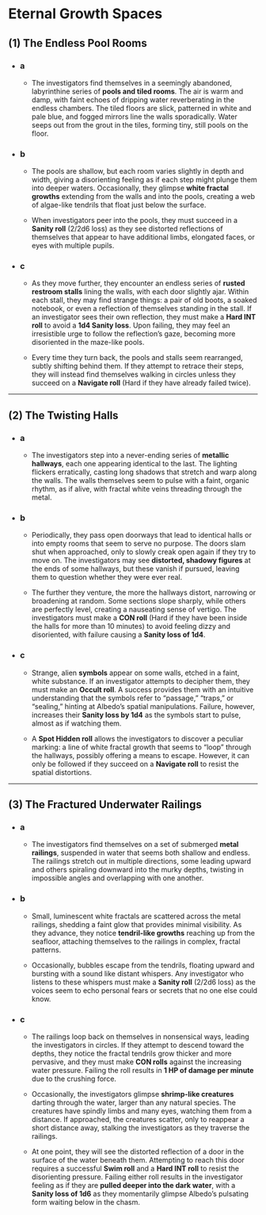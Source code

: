 # Eternal Growth Spaces

## (1) The Endless Pool Rooms

- ### a

  - The investigators find themselves in a seemingly abandoned, labyrinthine series of **pools and tiled rooms**. The air is warm and damp, with faint echoes of dripping water reverberating in the endless chambers. The tiled floors are slick, patterned in white and pale blue, and fogged mirrors line the walls sporadically. Water seeps out from the grout in the tiles, forming tiny, still pools on the floor.

- ### b

  - The pools are shallow, but each room varies slightly in depth and width, giving a disorienting feeling as if each step might plunge them into deeper waters. Occasionally, they glimpse **white fractal growths** extending from the walls and into the pools, creating a web of algae-like tendrils that float just below the surface.

  - When investigators peer into the pools, they must succeed in a **Sanity roll** (2/2d6 loss) as they see distorted reflections of themselves that appear to have additional limbs, elongated faces, or eyes with multiple pupils.

- ### c

  - As they move further, they encounter an endless series of **rusted restroom stalls** lining the walls, with each door slightly ajar. Within each stall, they may find strange things: a pair of old boots, a soaked notebook, or even a reflection of themselves standing in the stall. If an investigator sees their own reflection, they must make a **Hard INT roll** to avoid a **1d4 Sanity loss**. Upon failing, they may feel an irresistible urge to follow the reflection’s gaze, becoming more disoriented in the maze-like pools.

  - Every time they turn back, the pools and stalls seem rearranged, subtly shifting behind them. If they attempt to retrace their steps, they will instead find themselves walking in circles unless they succeed on a **Navigate roll** (Hard if they have already failed twice).

---

## (2) The Twisting Halls

- ### a

  - The investigators step into a never-ending series of **metallic hallways**, each one appearing identical to the last. The lighting flickers erratically, casting long shadows that stretch and warp along the walls. The walls themselves seem to pulse with a faint, organic rhythm, as if alive, with fractal white veins threading through the metal.

- ### b

  - Periodically, they pass open doorways that lead to identical halls or into empty rooms that seem to serve no purpose. The doors slam shut when approached, only to slowly creak open again if they try to move on. The investigators may see **distorted, shadowy figures** at the ends of some hallways, but these vanish if pursued, leaving them to question whether they were ever real.

  - The further they venture, the more the hallways distort, narrowing or broadening at random. Some sections slope sharply, while others are perfectly level, creating a nauseating sense of vertigo. The investigators must make a **CON roll** (Hard if they have been inside the halls for more than 10 minutes) to avoid feeling dizzy and disoriented, with failure causing a **Sanity loss of 1d4**.

- ### c

  - Strange, alien **symbols** appear on some walls, etched in a faint, white substance. If an investigator attempts to decipher them, they must make an **Occult roll**. A success provides them with an intuitive understanding that the symbols refer to “passage,” “traps,” or “sealing,” hinting at Albedo’s spatial manipulations. Failure, however, increases their **Sanity loss by 1d4** as the symbols start to pulse, almost as if watching them.

  - A **Spot Hidden roll** allows the investigators to discover a peculiar marking: a line of white fractal growth that seems to “loop” through the hallways, possibly offering a means to escape. However, it can only be followed if they succeed on a **Navigate roll** to resist the spatial distortions.

---

## (3) The Fractured Underwater Railings

- ### a

  - The investigators find themselves on a set of submerged **metal railings**, suspended in water that seems both shallow and endless. The railings stretch out in multiple directions, some leading upward and others spiraling downward into the murky depths, twisting in impossible angles and overlapping with one another.

- ### b

  - Small, luminescent white fractals are scattered across the metal railings, shedding a faint glow that provides minimal visibility. As they advance, they notice **tendril-like growths** reaching up from the seafloor, attaching themselves to the railings in complex, fractal patterns.

  - Occasionally, bubbles escape from the tendrils, floating upward and bursting with a sound like distant whispers. Any investigator who listens to these whispers must make a **Sanity roll** (2/2d6 loss) as the voices seem to echo personal fears or secrets that no one else could know.

- ### c

  - The railings loop back on themselves in nonsensical ways, leading the investigators in circles. If they attempt to descend toward the depths, they notice the fractal tendrils grow thicker and more pervasive, and they must make **CON rolls** against the increasing water pressure. Failing the roll results in **1 HP of damage per minute** due to the crushing force.

  - Occasionally, the investigators glimpse **shrimp-like creatures** darting through the water, larger than any natural species. The creatures have spindly limbs and many eyes, watching them from a distance. If approached, the creatures scatter, only to reappear a short distance away, stalking the investigators as they traverse the railings.

  - At one point, they will see the distorted reflection of a door in the surface of the water beneath them. Attempting to reach this door requires a successful **Swim roll** and a **Hard INT roll** to resist the disorienting pressure. Failing either roll results in the investigator feeling as if they are **pulled deeper into the dark water**, with a **Sanity loss of 1d6** as they momentarily glimpse Albedo’s pulsating form waiting below in the chasm.
